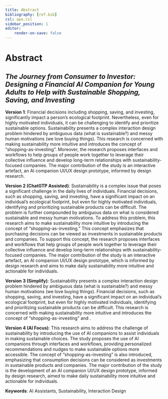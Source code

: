 ```yaml
---
title: Abstract
bibliography: [ref.bib]
csl: apa.csl
sidebar_position: 1
editor:
    render-on-save: false
---
```


# Abstract

## *The Journey from Consumer to Investor: Designing a Financial AI Companion for Young Adults to Help with Sustainable Shopping, Saving, and Investing*

**Version 1**:
Financial decisions including shopping, saving, and investing, significantly impact a person's ecological footprint. Nevertheless, even for highly motivated individuals, it can be challenging to identify and prioritize sustainable options. Sustainability presents a complex interaction design problem hindered by ambiguous data (what is sustainable?) and messy human motivations (we love buying things). This research is concerned with making sustainability more intuitive and introduces the concept of "shopping-as-investing". Moreover, the research proposes interfaces and workflows to help groups of people work together to leverage their collective influence and develop long-term relationships with sustainability-focused companies. The major contribution of the study is an interactive artefact, an AI companion UI/UX design prototype, informed by design research.

**Version 2 (ChatGTP Assisted)**:
Sustainability is a complex issue that poses a significant challenge in the daily lives of individuals. Financial decisions, such as shopping, saving, and investing, have a significant impact on an individual's ecological footprint, but even for highly motivated individuals, identifying and prioritizing sustainable products can be difficult. The problem is further compounded by ambiguous data on what is considered sustainable and messy human motivations. To address this problem, this research aims to make sustainability more intuitive by introducing the concept of "shopping-as-investing." This concept emphasizes that purchasing decisions can be viewed as investments in sustainable products and companies. To support this concept, the research proposes interfaces and workflows that help groups of people work together to leverage their collective influence and develop long-term relationships with sustainability-focused companies. The major contribution of the study is an interactive artefact, an AI companion UI/UX design prototype, which is informed by design research and aims to make daily sustainability more intuitive and actionable for individuals.

**Version 3 (Simplify)**:
Sustainability presents a complex interaction design problem hindered by ambiguous data (what is sustainable?) and messy human motivations (we love buying things). Financial decisions, such as shopping, saving, and investing, have a significant impact on an individual's ecological footprint, but even for highly motivated individuals, identifying and prioritizing sustainable products can be difficult. This research is concerned with making sustainability more intuitive and introduces the concept of "shopping-as-investing" and .

**Version 4 (AI Focus)**:
This research aims to address the challenge of sustainability by introducing the use of AI companions to assist individuals in making sustainable choices. The study proposes the use of AI companions through interfaces and workflows, providing personalized recommendations and nudges to make sustainable options more accessible. The concept of "shopping-as-investing" is also introduced, emphasizing that consumption decisions can be considered as investments in sustainable products and companies. The major contribution of the study is the development of an AI companion UI/UX design prototype, informed by design research, aimed to make daily sustainability more intuitive and actionable for individuals.

**Keywords**: 
AI Assistants, Sustainability, Interaction Design